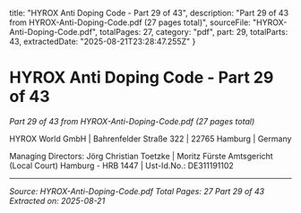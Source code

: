   title: "HYROX Anti Doping Code - Part 29 of 43",
  description: "Part 29 of 43 from HYROX-Anti-Doping-Code.pdf (27 pages total)",
  sourceFile: "HYROX-Anti-Doping-Code.pdf",
  totalPages: 27,
  category: "pdf",
  part: 29,
  totalParts: 43,
  extractedDate: "2025-08-21T23:28:47.255Z"
}

# HYROX Anti Doping Code - Part 29 of 43

*Part 29 of 43 from HYROX-Anti-Doping-Code.pdf (27 pages total)*

HYROX World GmbH | Bahrenfelder Straße 322 | 22765 Hamburg | Germany

Managing Directors: Jörg Christian Toetzke | Moritz Fürste
Amtsgericht (Local Court) Hamburg - HRB 1447 | Ust-Id.No.: DE311191102

---

*Source: HYROX-Anti-Doping-Code.pdf*
*Total Pages: 27*
*Part 29 of 43*
*Extracted on: 2025-08-21*
